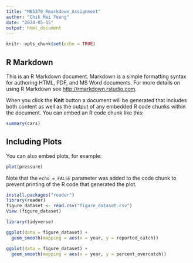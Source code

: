 ```yaml
---
title: "MB5370_Rmarkdown_Assignment"
author: "Chik Hei Yeung"
date: "2024-05-15"
output: html_document
---
```


```r
knitr::opts_chunk$set(echo = TRUE)
```

## R Markdown

This is an R Markdown document. Markdown is a simple formatting syntax for authoring HTML, PDF, and MS Word documents. For more details on using R Markdown see <http://rmarkdown.rstudio.com>.

When you click the **Knit** button a document will be generated that includes both content as well as the output of any embedded R code chunks within the document. You can embed an R code chunk like this:

```r
summary(cars)
```

## Including Plots

You can also embed plots, for example:

```r
plot(pressure)
```

Note that the `echo = FALSE` parameter was added to the code chunk to prevent printing of the R code that generated the plot.
```r
install.packages("reader")
library(reader)
figure_dataset <- read.csv("figure_dataset.csv")
View (figure_dataset)
```

```r
library(tidyverse)
```

```r
ggplot(data = figure_dataset) + 
  geom_smooth(mapping = aes(x = year, y = reported_catch))
```



```r
ggplot(data = figure_dataset) + 
  geom_smooth(mapping = aes(x = year, y = percent_overcatch))
```








